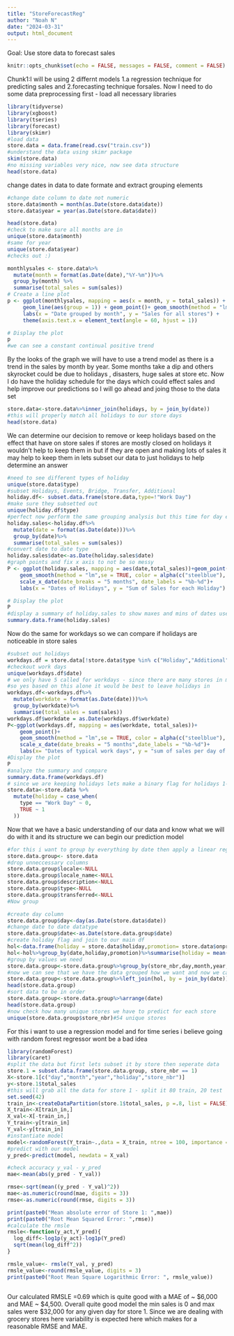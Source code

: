 ---
title: "StoreForecastReg"
author: "Noah N"
date: "2024-03-31"
output: html_document
---

Goal: Use store data to forecast sales 

```{r setup, include=FALSE}
knitr::opts_chunk$set(echo = FALSE, messages = FALSE, comment = FALSE)
```

Chunk1:I will be using  2 differnt models 1.a regression technique for predicting sales and 2.forecasting technique forsales. Now I need to do some data preprocessing first 
- load all necessary libraries
```{r data preprocessing}
library(tidyverse)
library(xgboost)
library(tseries)
library(forecast)
library(skimr)
#load data 
store.data = data.frame(read.csv("train.csv"))
#understand the data using skimr package 
skim(store.data)
#no missing variables very nice, now see data structure 
head(store.data)
```
change dates in data to date formate and extract grouping elements 
```{r datamanipulation}
#change date column to date not numeric 
store.data$month = month(as.Date(store.data$date))
store.data$year = year(as.Date(store.data$date))

head(store.data)
#check to make sure all months are in 
unique(store.data$month)
#same for year
unique(store.data$year)
#checks out :) 
```
```{r plotsales}
monthlysales <- store.data%>%
  mutate(month = format(as.Date(date),"%Y-%m"))%>%
  group_by(month) %>% 
  summarise(total_sales = sum(sales))
# Create a line plot
p <- ggplot(monthlysales, mapping = aes(x = month, y = total_sales)) +
     geom_line(aes(group = 1)) + geom_point()+ geom_smooth(method = "lm", se = TRUE, color = alpha(c("steelblue"),.3), aes(group = 1), )+
     labs(x = "Date grouped by month", y = "Sales for all stores") +
     theme(axis.text.x = element_text(angle = 60, hjust = 1))

# Display the plot
p
#we can see a constant continual positive trend
```
By the looks of the graph we will have to use a trend model as there is a trend in the sales by month by year. Some months take a dip and others skyrocket could be due to holidays , disasters, huge sales at store etc. Now I do have the holiday schedule for the days which could effect sales and help improve our predictions so I will go ahead and joing those to the data set 
```{r EDA}
store.data<-store.data%>%inner_join(holidays, by = join_by(date))
#this will properly match all holidays to our store days 
head(store.data)
```
We can determine our decision to remove or keep holidays based on the effect that have on store sales if stores are mostly closed on holidays it wouldn't help to keep them in but if they are open and making lots of sales it may help to keep them in lets subset our data to just holidays to help determine an answer
```{r holidays}
#need to see different types of holiday
unique(store.data$type)
#subset Holidays, Events, Bridge, Transfer, Additional
holiday.df<- subset.data.frame(store.data,type=!"Work Day")
#make sure they subsetted out
unique(holiday.df$type)
#perfect now perform the same grouping analysis but this time for day each specific day 
holiday.sales<-holiday.df%>%
  mutate(date = format(as.Date(date)))%>%
  group_by(date)%>%
  summarise(total_sales = sum(sales))
#convert date to date type
holiday.sales$date<-as.Date(holiday.sales$date)
#graph points and fix x axis to not be so messy 
P <- ggplot(holiday.sales, mapping = aes(date,total_sales))+geom_point()+
    geom_smooth(method = "lm",se = TRUE, color = alpha(c("steelblue"),.3))+ 
    scale_x_date(date_breaks = "5 months", date_labels = "%b-%d")+
    labs(x = "Dates of Holidays", y = "Sum of Sales for each Holiday")

# Display the plot
P
#display a summary of holiday.sales to show maxes and mins of dates use these to compare to only workday dates
summary.data.frame(holiday.sales)
```
Now do the same for workdays so we can compare if holidays are noticeable in store sales
```{r workdays}
#subset out holidays 
workdays.df = store.data[!store.data$type %in% c("Holiday","Additional","Event","Transfer","Bridge"),]
#checkout work days 
unique(workdays.df$date)
# we only have 5 called for workdays - since there are many stores in many regions the holidays vary greatly that is why (my guess)
#so yes based on this alone it would be best to leave holidays in 
workdays.df<-workdays.df%>%
  mutate(workdate = format(as.Date(date)))%>%
  group_by(workdate)%>%
  summarise(total_sales = sum(sales))
workdays.df$workdate = as.Date(workdays.df$workdate)
P<-ggplot(workdays.df, mapping = aes(workdate, total_sales))+
    geom_point()+
    geom_smooth(method = "lm",se = TRUE, color = alpha(c("steelblue"),.3))+
    scale_x_date(date_breaks = "5 months",date_labels = "%b-%d")+
    labs(x= "Dates of typical work days", y = "sum of sales per day of all stores")
#Display the plot 
P
#analyze the summary and compare 
summary.data.frame(workdays.df)
# since we are keeping holidays lets make a binary flag for holidays 1-holiday, 0-non holiday
store.data<-store.data %>%
  mutate(holiday = case_when(
    type == "Work Day" ~ 0,
    TRUE ~ 1
  ))

```
Now that we have a basic understanding of our data and know what we will do with it and its structure we can begin our prediction model
```{r pre-model}
#for this i want to group by everything by date then apply a linear regression towards it to see what happens we will have to drop some columns first that may mess up the grouping
store.data.group<- store.data
#drop unneccessary columns
store.data.group$locale<-NULL
store.data.group$locale_name<-NULL
store.data.group$description<-NULL 
store.data.group$type<-NULL
store.data.group$transferred<-NULL
#Now group

#create day column
store.data.group$day<-day(as.Date(store.data$date))
#change date to date datatype
store.data.group$date<-as.Date(store.data.group$date)
#create holiday flag and join to our main df 
hol<-data.frame(holiday = store.data$holiday,promotion= store.data$onpromotion, date = as.Date(store.data$date))
hol<-hol%>%group_by(date,holiday,promotion)%>%summarise(holiday = mean(holiday), promotion = mean(promotion))
#group by values we need
store.data.group<-store.data.group%>%group_by(store_nbr,day,month,year,date)%>%summarise(total_sales = sum(sales))
#now we can see that we have the data grouped how we want and now we can add the holiday flag to it by join by date
store.data.group<-store.data.group%>%left_join(hol, by = join_by(date))
head(store.data.group)
#sort data to be in order 
store.data.group<-store.data.group%>%arrange(date)
head(store.data.group)
#now check how many unique stores we have to predict for each store 
unique(store.data.group$store_nbr)#54 unique stores 
```

For this i want to use a regression model and for time series i believe going with random forest regressor wont be a bad idea
```{r model}
library(randomForest)
library(caret)
#split the data but first lets subset it by store then seperate data
store.1 = subset.data.frame(store.data.group, store_nbr == 1)
X<-store.1[c("day","month","year","holiday","store_nbr")]
y<-store.1$total_sales
#this will grab all the data for store 1 - split it 80 train, 20 test
set.seed(42)
train_in<-createDataPartition(store.1$total_sales, p =.8, list = FALSE)
X_train<-X[train_in,]
X_val<-X[-train_in,]
Y_train<-y[train_in]
Y_val<-y[train_in]
#instantiate model
model<-randomForest(Y_train~.,data = X_train, ntree = 100, importance = TRUE)
#predict with our model
y_pred<-predict(model, newdata = X_val)

#check accuracy y_val - y_pred
mae<-mean(abs(y_pred - Y_val))

rmse<-sqrt(mean((y_pred - Y_val)^2))
mae<-as.numeric(round(mae, digits = 3))
rmse<-as.numeric(round(rmse, digits = 3))

print(paste0("Mean absolute error of Store 1: ",mae))
print(paste0("Root Mean Squared Error: ",rmse))
#calculate the rmsle 
rmsle<-function(y_act,Y_pred){
  log_diff<-log1p(y_act)-log1p(Y_pred)
  sqrt(mean(log_diff^2))
}

rmsle_value<- rmsle(Y_val, y_pred)
rmsle_value<-round(rmsle_value, digits = 3)
print(paste0("Root Mean Square Logarithmic Error: ", rmsle_value))



```
Our calculated RMSLE =0.69 which is quite good with a MAE of ~ $6,000 and MAE ~ $4,500. Overall quite good model 
the min sales is 0 and max sales were $32,000 for any given day for store 1. Since we are dealing with grocery stores here variability is expected here which makes for a reasonable RMSE and MAE. 

```{r model#2}

```

